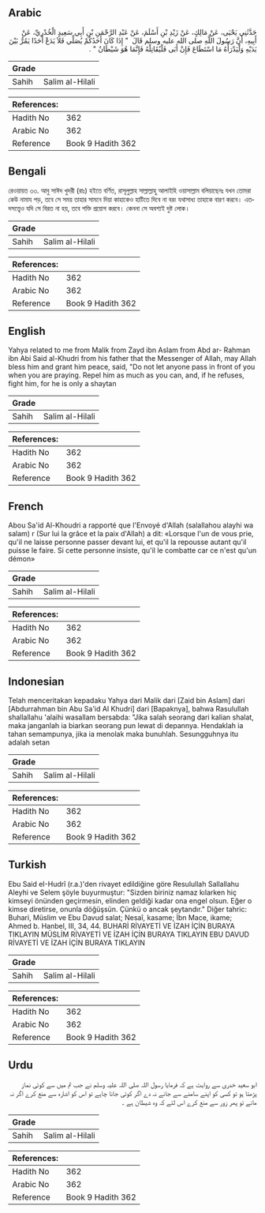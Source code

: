 ## Arabic


<div dir="rtl" lang="ar" style={{fontSize:'larger',backgroundColor:'#f8f9fa',padding:20}}>
حَدَّثَنِي يَحْيَى، عَنْ مَالِكٍ، عَنْ زَيْدِ بْنِ أَسْلَمَ، عَنْ عَبْدِ الرَّحْمَنِ بْنِ أَبِي سَعِيدٍ الْخُدْرِيِّ، عَنْ أَبِيهِ، أَنَّ رَسُولَ اللَّهِ صلى الله عليه وسلم قَالَ ‏ "‏ إِذَا كَانَ أَحَدُكُمْ يُصَلِّي فَلاَ يَدَعْ أَحَدًا يَمُرُّ بَيْنَ يَدَيْهِ وَلْيَدْرَأْهُ مَا اسْتَطَاعَ فَإِنْ أَبَى فَلْيُقَاتِلْهُ فَإِنَّمَا هُوَ شَيْطَانٌ ‏"‏ ‏.‏
</div>
<div style={{backgroundColor:'#f8f9fa',padding:20, marginBottom: 10}}><table> <thead> <tr> <th>Grade</th> <th></th> </tr> </thead> <tbody> <tr><td>Sahih</td><td>Salim al-Hilali</td></tr></tbody></table><table> <thead> <tr> <th>References:</th> <th></th> </tr> </thead> <tbody><tr><td>Hadith No</td><td>362</td></tr><tr><td>Arabic No</td><td>362</td></tr><tr><td>Reference</td><td>Book 9 Hadith 362</td></tr></tbody></table></div>

## Bengali


<div dir="ltr" lang="bn" style={{fontSize:'larger',backgroundColor:'#f8f9fa',padding:20}}>
রেওয়ায়ত ৩৩. আবু সাঈদ খুদরী (রাঃ) হইতে বর্ণিত, রাসূলুল্লাহ সাল্লাল্লাহু আলাইহি ওয়াসাল্লাম বলিয়াছেনঃ যখন তোমরা কেউ নামায পড়, তবে সে সময় তাহার সামনে দিয়া কাহাকেও হাটিতে দিবে না বরং যথাসাধ্য তাহাকে বারণ করবে। এতদসত্ত্বেও যদি সে বিরত না হয়, তবে শক্তি প্রয়োগ করবে। কেননা সে অবশ্যই দুষ্ট লোক।
</div>
<div style={{backgroundColor:'#f8f9fa',padding:20, marginBottom: 10}}><table> <thead> <tr> <th>Grade</th> <th></th> </tr> </thead> <tbody> <tr><td>Sahih</td><td>Salim al-Hilali</td></tr></tbody></table><table> <thead> <tr> <th>References:</th> <th></th> </tr> </thead> <tbody><tr><td>Hadith No</td><td>362</td></tr><tr><td>Arabic No</td><td>362</td></tr><tr><td>Reference</td><td>Book 9 Hadith 362</td></tr></tbody></table></div>

## English


<div dir="ltr" lang="en" style={{fontSize:'larger',backgroundColor:'#f8f9fa',padding:20}}>
Yahya related to me from Malik from Zayd ibn Aslam from Abd ar- Rahman ibn Abi Said al-Khudri from his father that the Messenger of Allah, may Allah bless him and grant him peace, said, "Do not let anyone pass in front of you when you are praying. Repel him as much as you can, and, if he refuses, fight him, for he is only a shaytan
</div>
<div style={{backgroundColor:'#f8f9fa',padding:20, marginBottom: 10}}><table> <thead> <tr> <th>Grade</th> <th></th> </tr> </thead> <tbody> <tr><td>Sahih</td><td>Salim al-Hilali</td></tr></tbody></table><table> <thead> <tr> <th>References:</th> <th></th> </tr> </thead> <tbody><tr><td>Hadith No</td><td>362</td></tr><tr><td>Arabic No</td><td>362</td></tr><tr><td>Reference</td><td>Book 9 Hadith 362</td></tr></tbody></table></div>

## French


<div dir="ltr" lang="fr" style={{fontSize:'larger',backgroundColor:'#f8f9fa',padding:20}}>
Abou Sa'id Al-Khoudri a rapporté que l'Envoyé d'Allah (salallahou alayhi wa salam) r (Sur lui la grâce et la paix d'Allah) a dit: «Lorsque l'un de vous prie, qu'il ne laisse personne passer devant lui, et qu'il la repousse autant qu'il puisse le faire. Si cette personne insiste, qu'il le combatte car ce n'est qu'un démon»
</div>
<div style={{backgroundColor:'#f8f9fa',padding:20, marginBottom: 10}}><table> <thead> <tr> <th>Grade</th> <th></th> </tr> </thead> <tbody> <tr><td>Sahih</td><td>Salim al-Hilali</td></tr></tbody></table><table> <thead> <tr> <th>References:</th> <th></th> </tr> </thead> <tbody><tr><td>Hadith No</td><td>362</td></tr><tr><td>Arabic No</td><td>362</td></tr><tr><td>Reference</td><td>Book 9 Hadith 362</td></tr></tbody></table></div>

## Indonesian


<div dir="ltr" lang="id" style={{fontSize:'larger',backgroundColor:'#f8f9fa',padding:20}}>
Telah menceritakan kepadaku Yahya dari Malik dari [Zaid bin Aslam] dari [Abdurrahman bin Abu Sa'id Al Khudri] dari [Bapaknya], bahwa Rasulullah shallallahu 'alaihi wasallam bersabda: "Jika salah seorang dari kalian shalat, maka janganlah ia biarkan seorang pun lewat di depannya. Hendaklah ia tahan semampunya, jika ia menolak maka bunuhlah. Sesungguhnya itu adalah setan
</div>
<div style={{backgroundColor:'#f8f9fa',padding:20, marginBottom: 10}}><table> <thead> <tr> <th>Grade</th> <th></th> </tr> </thead> <tbody> <tr><td>Sahih</td><td>Salim al-Hilali</td></tr></tbody></table><table> <thead> <tr> <th>References:</th> <th></th> </tr> </thead> <tbody><tr><td>Hadith No</td><td>362</td></tr><tr><td>Arabic No</td><td>362</td></tr><tr><td>Reference</td><td>Book 9 Hadith 362</td></tr></tbody></table></div>

## Turkish


<div dir="ltr" lang="tr" style={{fontSize:'larger',backgroundColor:'#f8f9fa',padding:20}}>
Ebu Said eI-Hudrî (r.a.)'den rivayet edildiğine göre Resulullah Sallallahu Aleyhi ve Selem şöyle buyurmuştur: "Sizden biriniz namaz kılarken hiç kimseyi önünden geçirmesin, elinden geldiği kadar ona engel olsun. Eğer o kimse diretirse, onunla döğüşsün. Çünkü o ancak şeytandır." Diğer tahric: Buhari, Müslim ve Ebu Davud salat; Nesaî, kasame; İbn Mace, ikame; Ahmed b. Hanbel, III, 34, 44. BUHARİ RİVAYETİ VE İZAH İÇİN BURAYA TIKLAYIN MÜSLİM RİVAYETİ VE İZAH İÇİN BURAYA TIKLAYIN EBU DAVUD RİVAYETİ VE İZAH İÇİN BURAYA TIKLAYIN
</div>
<div style={{backgroundColor:'#f8f9fa',padding:20, marginBottom: 10}}><table> <thead> <tr> <th>Grade</th> <th></th> </tr> </thead> <tbody> <tr><td>Sahih</td><td>Salim al-Hilali</td></tr></tbody></table><table> <thead> <tr> <th>References:</th> <th></th> </tr> </thead> <tbody><tr><td>Hadith No</td><td>362</td></tr><tr><td>Arabic No</td><td>362</td></tr><tr><td>Reference</td><td>Book 9 Hadith 362</td></tr></tbody></table></div>

## Urdu


<div dir="rtl" lang="ur" style={{fontSize:'larger',backgroundColor:'#f8f9fa',padding:20}}>
ابو سعید خدری سے روایت ہے کہ فرمایا رسول اللہ صلی اللہ علیہ وسلم نے جب تم میں سے کوئی نماز پڑھتا ہو تو کسی کو اپنے سامنے سے جانے نہ دے اگر کوئی جانا چاہے تو اس کو اشارہ سے منع کرے اگر نہ مانے تو پھر زور سے منع کرے اس لئے کہ وہ شیطان ہے ۔
</div>
<div style={{backgroundColor:'#f8f9fa',padding:20, marginBottom: 10}}><table> <thead> <tr> <th>Grade</th> <th></th> </tr> </thead> <tbody> <tr><td>Sahih</td><td>Salim al-Hilali</td></tr></tbody></table><table> <thead> <tr> <th>References:</th> <th></th> </tr> </thead> <tbody><tr><td>Hadith No</td><td>362</td></tr><tr><td>Arabic No</td><td>362</td></tr><tr><td>Reference</td><td>Book 9 Hadith 362</td></tr></tbody></table></div>